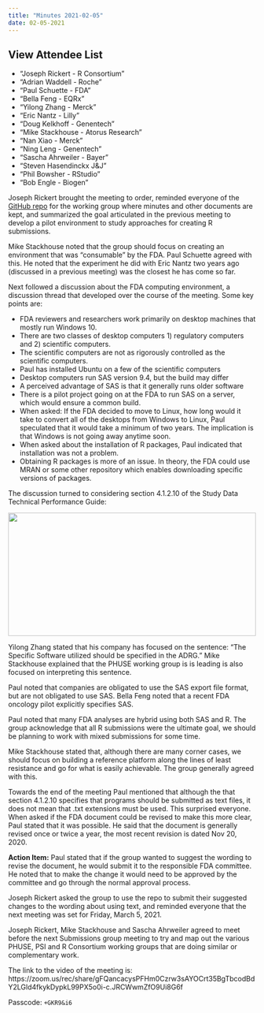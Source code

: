 ```yaml
---
title: "Minutes 2021-02-05"
date: 02-05-2021
---
```


::: {.callout-tip collapse="true"}
## View Attendee List

- "Joseph Rickert - R Consortium"
- "Adrian Waddell - Roche"
- "Paul Schuette - FDA"
- "Bella Feng - EQRx"
- "Yilong Zhang - Merck"
- "Eric Nantz - Lilly"
- "Doug Kelkhoff - Genentech"
- "Mike Stackhouse - Atorus Research"
- "Nan Xiao - Merck"
- "Ning Leng - Genentech"
- "Sascha Ahrweiler - Bayer"
- "Steven Hasendinckx J&J"
- "Phil Bowsher - RStudio"
- "Bob Engle - Biogen"
:::

Joseph Rickert brought the meeting to order, reminded everyone of the [GitHub repo](https://github.com/RConsortium/submissions-wg) for the working group where minutes and other documents are kept, and summarized the goal articulated in the previous meeting to develop a pilot environment to study approaches for creating R submissions.

Mike Stackhouse noted that the group should focus on creating an environment that was "consumable" by the FDA. Paul Schuette agreed with this. He noted that the experiment he did with Eric Nantz two years ago (discussed in a previous meeting) was the closest he has come so far.

Next followed a discussion about the FDA computing environment, a discussion thread that developed over the course of the meeting. Some key points are:

* FDA reviewers and researchers work primarily on desktop machines that mostly run Windows 10.
* There are two classes of desktop computers 1) regulatory computers and 2) scientific computers.
* The scientific computers are not as rigorously controlled as the scientific computers.
* Paul has installed Ubuntu on a few of the scientific computers
* Desktop computers run SAS version 9.4, but the build may differ
* A perceived advantage of SAS is that it generally runs older software
* There is a pilot project going on at the FDA to run SAS on a server, which would ensure a common build. 
* When asked: If the FDA decided to move to Linux, how long would it take to convert all of the desktops from Windows to Linux, Paul speculated that it would take a minimum of two years. The implication is that Windows is not going away anytime soon.
* When asked about the installation of R packages, Paul indicated that installation was not a problem. 
* Obtaining R packages is more of an issue. In theory, the FDA could use MRAN or some other repository which enables downloading specific versions of packages.

The discussion turned to considering section 4.1.2.10 of the Study Data Technical Performance Guide:

<img src="img/sec_4.1.2.10.png" height = "250" width="100%">

Yilong Zhang stated that his company has focused on the sentence: "The Specific Software utilized should be specified in the ADRG." 
Mike Stackhouse explained that the PHUSE working group is is leading is also focused on interpreting this sentence.

Paul noted that companies are obligated to use the SAS export file format, but are not obligated to use SAS. Bella Feng noted that a recent FDA oncology pilot explicitly specifies SAS. 

Paul noted that many FDA analyses are hybrid using both SAS and R. The group acknowledge that all R submissions were the ultimate goal, we should be planning to work with mixed submissions for some time.

Mike Stackhouse stated that, although there are many corner cases, we should focus on building a reference platform along the lines of least resistance and go for what is easily achievable. The group generally agreed with this.

Towards the end of the meeting Paul mentioned that although the that section 4.1.2.10 specifies that programs should be submitted as text files, it does not mean that .txt extensions must be used. This surprised everyone. When asked if the FDA document could be revised to make this more clear, Paul stated that it was possible. He said that the document is generally revised once or twice a year, the most recent revision is dated Nov 20, 2020. 

**Action Item:** Paul stated that if the group wanted to suggest the wording to revise the document, he would submit it to the responsible FDA committee. He noted that to make the change it would need to be approved by the committee and go through the normal approval process.

Joseph Rickert asked the group to use the repo to submit their suggested changes to the wording about using text, and reminded everyone that the next meeting was set for Friday, March 5, 2021.

Joseph Rickert, Mike Stackhouse and Sascha Ahrweiler agreed to meet before the next Submissions group meeting to try and map out the various PHUSE, PSI and R Consortium working groups that are doing similar or complementary work.

The link to the video of the meeting is: 
https://zoom.us/rec/share/gFQancacysPFHm0Czrw3sAYOCrt35BgTbcodBdY2LGld4fkykDypkL99PX5o0i-c.JRCWwmZfO9Ui8G6f

Passcode: `+GKR9&i6`
